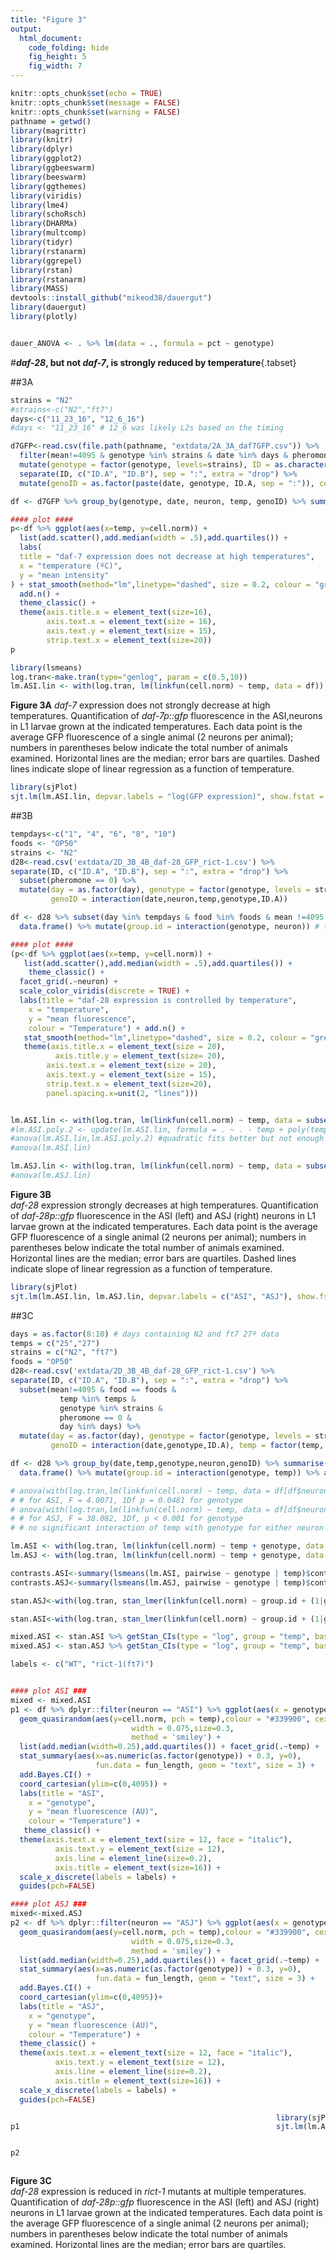 ```yaml
---
title: "Figure 3"
output:
  html_document:
    code_folding: hide
    fig_height: 5
    fig_width: 7
---
```


```r
knitr::opts_chunk$set(echo = TRUE)
knitr::opts_chunk$set(message = FALSE)
knitr::opts_chunk$set(warning = FALSE)
pathname = getwd()
library(magrittr)
library(knitr)
library(dplyr)
library(ggplot2)
library(ggbeeswarm)
library(beeswarm)
library(ggthemes)
library(viridis)
library(lme4)
library(schoRsch)
library(DHARMa)
library(multcomp)
library(tidyr)
library(rstanarm)
library(ggrepel)
library(rstan)
library(rstanarm)
library(MASS)
devtools::install_github("mikeod38/dauergut")
library(dauergut)
library(plotly)


dauer_ANOVA <- . %>% lm(data = ., formula = pct ~ genotype)
```

#__*daf-28*, but not *daf-7*, is strongly reduced by temperature__{.tabset}

##3A

```r
strains = "N2"
#strains<-c("N2","ft7")
days<-c("11_23_16", "12_6_16")
#days <- "11_23_16" # 12_6 was likely L2s based on the timing

d7GFP<-read.csv(file.path(pathname, "extdata/2A_3A_daf7GFP.csv")) %>%
  filter(mean!=4095 & genotype %in% strains & date %in% days & pheromone == 0 & food == "OP50") %>%
  mutate(genotype = factor(genotype, levels=strains), ID = as.character(ID)) %>%
  separate(ID, c("ID.A", "ID.B"), sep = ":", extra = "drop") %>% 
  mutate(genoID = as.factor(paste(date, genotype, ID.A, sep = ":")), cell.norm = mean)

df <- d7GFP %>% group_by(genotype, date, neuron, temp, genoID) %>% summarise(cell.norm = mean(cell.norm))

#### plot ####
p<-df %>% ggplot(aes(x=temp, y=cell.norm)) +
  list(add.scatter(),add.median(width = .5),add.quartiles()) + 
  labs(
  title = "daf-7 expression does not decrease at high temperatures",
  x = "temperature (ºC)",
  y = "mean intensity"
) + stat_smooth(method="lm",linetype="dashed", size = 0.2, colour = "grey", alpha = 0.05) +
  add.n() +
  theme_classic() + 
  theme(axis.title.x = element_text(size=16),
        axis.text.x = element_text(size = 16),
        axis.text.y = element_text(size = 15),
        strip.text.x = element_text(size=20))
p

library(lsmeans)
log.tran<-make.tran(type="genlog", param = c(0.5,10))
lm.ASI.lin <- with(log.tran, lm(linkfun(cell.norm) ~ temp, data = df))
```

**Figure 3A**
_daf-7_ expression does not strongly decrease at high temperatures. Quantification of _daf-7p::gfp_ fluorescence in the ASI,neurons in L1 larvae grown at the indicated temperatures. Each data point is the average GFP fluorescence of a single animal (2 neurons per animal); numbers in parentheses below indicate the total number of animals examined. Horizontal lines are the median; error bars are quartiles. Dashed lines indicate slope of linear regression as a function of temperature. 


```r
library(sjPlot)
sjt.lm(lm.ASI.lin, depvar.labels = "log(GFP expression)", show.fstat = TRUE)
```

##3B

```r
tempdays<-c("1", "4", "6", "8", "10")
foods <- "OP50"
strains <- "N2"
d28<-read.csv('extdata/2D_3B_4B_daf-28_GFP_rict-1.csv') %>%
separate(ID, c("ID.A", "ID.B"), sep = ":", extra = "drop") %>%
  subset(pheromone == 0) %>% 
  mutate(day = as.factor(day), genotype = factor(genotype, levels = strains),
         genoID = interaction(date,neuron,temp,genotype,ID.A))

df <- d28 %>% subset(day %in% tempdays & food %in% foods & mean !=4095 & genotype %in% strains) %>% group_by(date,temp,genotype,neuron,genoID) %>% summarise(cell.norm = mean(mean)) %>%
  data.frame() %>% mutate(group.id = interaction(genotype, neuron)) # take mean of each worm

#### plot ####
(p<-df %>% ggplot(aes(x=temp, y=cell.norm)) +
   list(add.scatter(),add.median(width = .5),add.quartiles()) + 
    theme_classic() +
  facet_grid(.~neuron) +
  scale_color_viridis(discrete = TRUE) +
  labs(title = "daf-28 expression is controlled by temperature",
    x = "temperature",
    y = "mean fluorescence",
    colour = "Temperature") + add.n() +
   stat_smooth(method="lm",linetype="dashed", size = 0.2, colour = "grey", alpha = 0.05) +
   theme(axis.title.x = element_text(size = 20),
          axis.title.y = element_text(size= 20),
        axis.text.x = element_text(size = 20),
        axis.text.y = element_text(size = 15),
        strip.text.x = element_text(size=20),
        panel.spacing.x=unit(2, "lines")))


lm.ASI.lin <- with(log.tran, lm(linkfun(cell.norm) ~ temp, data = subset(df, neuron == "ASI")))
#lm.ASI.poly.2 <- update(lm.ASI.lin, formula = . ~ . - temp + poly(temp,2,raw=TRUE))
#anova(lm.ASI.lin,lm.ASI.poly.2) #quadratic fits better but not enough temp points to model
#anova(lm.ASI.lin)

lm.ASJ.lin <- with(log.tran, lm(linkfun(cell.norm) ~ temp, data = subset(df, neuron == "ASJ")))
#anova(lm.ASJ.lin)

```

**Figure 3B**  
_daf-28_ expression strongly decreases at high temperatures. Quantification of _daf-28p::gfp_ fluorescence in the ASI (left) and ASJ (right) neurons in L1 larvae grown at the indicated temperatures. Each data point is the average GFP fluorescence of a single animal (2 neurons per animal); numbers in parentheses below indicate the total number of animals examined. Horizontal lines are the median; error bars are quartiles. Dashed lines indicate slope of linear regression as a function of temperature. 


```r
library(sjPlot)
sjt.lm(lm.ASI.lin, lm.ASJ.lin, depvar.labels = c("ASI", "ASJ"), show.fstat = TRUE)
```

##3C
```r
days = as.factor(8:10) # days containing N2 and ft7 27º data
temps = c("25","27")
strains = c("N2", "ft7")
foods = "OP50"
d28<-read.csv('extdata/2D_3B_4B_daf-28_GFP_rict-1.csv') %>%
separate(ID, c("ID.A", "ID.B"), sep = ":", extra = "drop") %>%
  subset(mean!=4095 & food == foods &
           temp %in% temps &
           genotype %in% strains &
           pheromone == 0 &
           day %in% days) %>%
  mutate(day = as.factor(day), genotype = factor(genotype, levels = strains),
         genoID = interaction(date,genotype,ID.A), temp = factor(temp, levels = temps))

df <- d28 %>% group_by(date,temp,genotype,neuron,genoID) %>% summarise(cell.norm = mean(mean)) %>%
  data.frame() %>% mutate(group.id = interaction(genotype, temp)) %>% arrange(temp, genotype, neuron) # take mean 

# anova(with(log.tran,lm(linkfun(cell.norm) ~ temp, data = df[df$neuron == "ASI",])),with(log.tran,lm(linkfun(cell.norm) ~ temp+genotype, data = df[df$neuron == "ASI",])))
# # for ASI, F = 4.0071, 1Df p = 0.0481 for genotype
# anova(with(log.tran,lm(linkfun(cell.norm) ~ temp, data = df[df$neuron == "ASJ",])),with(log.tran,lm(linkfun(cell.norm) ~ temp+genotype, data = df[df$neuron == "ASJ",])))
# # for ASJ, F = 38.082, 1Df, p < 0.001 for genotype
# # no significant interaction of temp with genotype for either neuron

lm.ASI <- with(log.tran, lm(linkfun(cell.norm) ~ temp + genotype, data = df[df$neuron == "ASI",]))
lm.ASJ <- with(log.tran, lm(linkfun(cell.norm) ~ temp + genotype, data = df[df$neuron == "ASJ",]))

contrasts.ASI<-summary(lsmeans(lm.ASI, pairwise ~ genotype | temp)$contrasts) %>% dauergut::prange()
contrasts.ASJ<-summary(lsmeans(lm.ASJ, pairwise ~ genotype | temp)$contrasts) %>% dauergut::prange()

stan.ASJ<-with(log.tran, stan_lmer(linkfun(cell.norm) ~ group.id + (1|genoID), data = df[df$neuron == "ASJ",], adapt_delta = 0.99, iter = 4000))

stan.ASI<-with(log.tran, stan_lmer(linkfun(cell.norm) ~ group.id + (1|genoID), data = df[df$neuron == "ASI",], adapt_delta = 0.99, iter = 4000))

mixed.ASI <- stan.ASI %>% getStan_CIs(type = "log", group = "temp", base=10, compare_gt = TRUE)
mixed.ASJ <- stan.ASJ %>% getStan_CIs(type = "log", group = "temp", base=10, compare_gt = TRUE)

labels <- c("WT", "rict-1(ft7)")


#### plot ASI ###
mixed <- mixed.ASI
p1 <- df %>% dplyr::filter(neuron == "ASI") %>% ggplot(aes(x = genotype, y = cell.norm)) + 
  geom_quasirandom(aes(y=cell.norm, pch = temp),colour = "#339900", cex=1,
                           width = 0.075,size=0.3,
                           method = 'smiley') + 
  list(add.median(width=0.25),add.quartiles()) + facet_grid(.~temp) +
  stat_summary(aes(x=as.numeric(as.factor(genotype)) + 0.3, y=0),
                   fun.data = fun_length, geom = "text", size = 3) +
  add.Bayes.CI() +
  coord_cartesian(ylim=c(0,4095)) +
  labs(title = "ASI",
    x = "genotype",
    y = "mean fluorescence (AU)",
    colour = "Temperature") +
   theme_classic() + 
  theme(axis.text.x = element_text(size = 12, face = "italic"),
          axis.text.y = element_text(size = 12),
          axis.line = element_line(size=0.2),
          axis.title = element_text(size=16)) +
  scale_x_discrete(labels = labels) +
  guides(pch=FALSE)

#### plot ASJ ###
mixed<-mixed.ASJ
p2 <- df %>% dplyr::filter(neuron == "ASJ") %>% ggplot(aes(x = genotype, y = cell.norm)) + 
  geom_quasirandom(aes(y=cell.norm, pch = temp),colour = "#339900", cex=1,
                           width = 0.075,size=0.3,
                           method = 'smiley') + 
  list(add.median(width=0.25),add.quartiles()) + facet_grid(.~temp) +
  stat_summary(aes(x=as.numeric(as.factor(genotype)) + 0.3, y=0),
                   fun.data = fun_length, geom = "text", size = 3) +
  add.Bayes.CI() +
  coord_cartesian(ylim=c(0,4095))+
  labs(title = "ASJ",
    x = "genotype",
    y = "mean fluorescence (AU)",
    colour = "Temperature") +
  theme_classic() + 
  theme(axis.text.x = element_text(size = 12, face = "italic"),
          axis.text.y = element_text(size = 12),
          axis.line = element_line(size=0.2),
          axis.title = element_text(size=16)) +
  scale_x_discrete(labels = labels) +
  guides(pch=FALSE)


```

<div style="float: left; width: 425;">

```r
p1                                  
```

</div>

<div style="float: left; width: 425;">

```r
p2
```

</div>

<div style="float: right; width: 100%;">

**Figure 3C**  
_daf-28_ expression is reduced in _rict-1_ mutants at multiple temperatures. Quantification of _daf-28p::gfp_ fluorescence in the ASI (left) and ASJ (right) neurons in L1 larvae grown at the indicated temperatures. Each data point is the average GFP fluorescence of a single animal (2 neurons per animal); numbers in parentheses below indicate the total number of animals examined. Horizontal lines are the median; error bars are quartiles.  

</div>

```r
library(sjPlot)
sjt.lm(lm.ASI, lm.ASJ, depvar.labels = c("ASI", "ASJ"), show.fstat = TRUE)
```